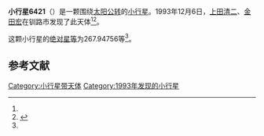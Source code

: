 {{Infobox planet
| bgcolour = #FFFFC0
| name = 6421
| symbol = 
| image = 
| caption = 
| discovery = yes
| discovery_ref = 
| discoverer = [[上田清二|上田清二]]、[[金田宏|金田宏]]
| discovery_site = [[钏路市|钏路市]] 
| discovered = 1993年12月6日
| designations = yes
| mp_name = 
| named_after = 
| alt_names = 1993 XS1/ 1931 UO / 1977 RG8 / 1989 VZ1
| mp_category = [[主带小行星|主带小行星]]
| orbit_ref = <ref name="a">[http://ssd.jpl.nasa.gov/sbdb.cgi?sstr=6421 6421] {{Wayback|url=http://ssd.jpl.nasa.gov/sbdb.cgi?sstr=6421 |date=20110610035508 }}，小行星數據庫瀏覽器（JPL Small-Body Database Browser）－[[美国国家航空航天局|美国国家航空航天局]]喷气推进实验室</ref>
| epoch = 2456400.5 (2013年4月18日更新)
| aphelion = {{convert|2.7910773|AU|km|3|abbr=on|lk=out}}
| perihelion = {{convert|2.1291259|AU|km|3|abbr=on}}
| semimajor = {{convert|2.4601016|AU|km|3|abbr=on}}
| eccentricity = 0.1345374
| period = 1409.379649 [[日|日]]<br />3.86[[儒略年|儒略年]]
| avg_speed = 
| inclination = 6.53155
| asc_node = 140.54046
| mean_anomaly = 
| arg_peri = 267.94756
| satellites = 
| physical_characteristics = yes
| dimensions = 
| mass = 
| density = 
| surface_grav = 
| escape_velocity = 
| sidereal_day = 
| axial_tilt = 
| pole_ecliptic_lat = 
| pole_ecliptic_lon = 
| albedo = 
| temperatures= 
| temp_name1 = 
| mean_temp_1 = 
| max_temp_1 = 
| temp_name2 = 
| max_temp_2 = 
| spectral_type = 
| abs_magnitude = 267.94756
}}

'''小行星6421'''（{{lang-en|6421}}）是一颗围绕[[太阳|太阳]][[公转|公转]]的[[小行星|小行星]]。1993年12月6日，[[上田清二|上田清二]]、[[金田宏|金田宏]]在钏路市发现了此天体<ref name="a" /><ref>{{cite news|title=小行星列表|url=http://cfa-www.harvard.edu/iau/lists/NumberedMPs.txt|accessdate=2013-07-08|newspaper=哈佛大学|archive-date=2008-05-17|archive-url=https://web.archive.org/web/20080517010638/http://cfa-www.harvard.edu/iau/lists/NumberedMPs.txt|dead-url=no}}</ref>。

这颗小行星的[[绝对星等|绝对星等]]为267.94756等<ref name="a" />。

==参考文献==
{{reflist}}
{{Minor Planet Number|[[小行星6420|小行星6420]]|[[小行星6422|小行星6422]]}}

{{小天体}}

[[Category:小行星带天体|Category:小行星带天体]]
[[Category:1993年发现的小行星|Category:1993年发现的小行星]]

{{asteroid-stub}}